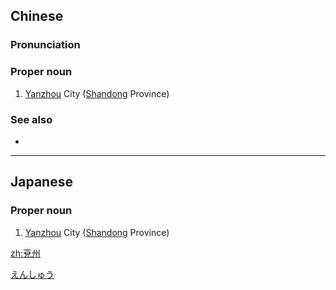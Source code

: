 {{also|兖州}}
==Chinese==
{{zh-forms|s=兖州}}

===Pronunciation===
{{zh-pron
|m=Yǎnzhōu
|c=jin5 zau1
|cat=pn
}}

===Proper noun===
{{zh-proper noun}}

# [[w:Yanzhou|Yanzhou]] City ([[w:Shandong|Shandong]] Province)

===See also===
* {{zh-l|九州}}

{{zh-cat|Cities}}

----

==Japanese==
{{ja-kanjitab|えん|しゅう|yomi=o}}

===Proper noun===
{{ja-pos|えんしゅう|proper}}

# [[w:Yanzhou|Yanzhou]] City ([[w:Shandong|Shandong]] Province)

[[Category:ja:Cities|えんしゅう]]

[[zh:兗州]]